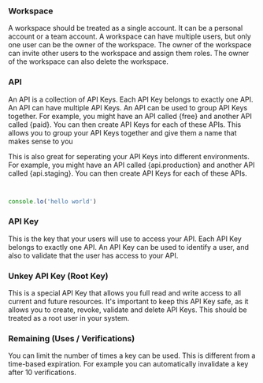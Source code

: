 ### Workspace

A workspace should be treated as a single account. It can be a personal account or a team account. A workspace can have multiple users, but only one user can be the owner of the workspace. The owner of the workspace can invite other users to the workspace and assign them roles. The owner of the workspace can also delete the workspace.

### API

An API is a collection of API Keys. Each API Key belongs to exactly one API. An API can have multiple API Keys. An API can be used to group API Keys together. For example, you might have an API called {free} and another API called {paid}. You can then create API Keys for each of these APIs. This allows you to group your API Keys together and give them a name that makes sense to you

This is also great for seperating your API Keys into different environments. For example, you might have an API called {api.production} and another API called {api.staging}. You can then create API Keys for each of these APIs.

```javascript


console.lo('hello world')

```

### API Key

This is the key that your users will use to access your API. Each API Key belongs to exactly one API. An API Key can be used to identify a user, and also to validate that the user has access to your API.

### Unkey API Key (Root Key)

This is a special API Key that allows you full read and write access to all current and future resources. It's important to keep this API Key safe, as it allows you to create, revoke, validate and delete API Keys. This should be treated as a root user in your system.

### Remaining (Uses / Verifications)

You can limit the number of times a key can be used. This is different from a time-based expiration. For example you can automatically invalidate a key after 10 verifications.